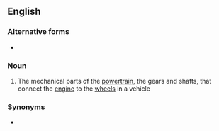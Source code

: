 {{also|drive train}}

==English==

===Alternative forms===
* {{l|en|drive train}}

===Noun===
{{wikipedia}}
{{en-noun}}

# The mechanical parts of the [[powertrain]], the gears and shafts, that connect the [[engine]] to the [[wheel]]s in a vehicle

===Synonyms===
* {{l|en|powertrain}}